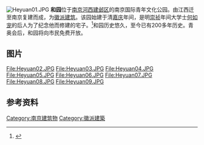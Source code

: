 [[File:Heyuan01.JPG|thumb]]
'''和园'''位于[[南京河西新城|南京河西]][[建邺区|建邺区]]的南京国际青年文化公园。由江西迁至南京复建而成，为[[徽派建筑|徽派建筑]]。该园始建于清[[嘉庆|嘉庆]]年间，是明[[崇祯|崇祯]]年间大学士[[何如宠|何如宠]]的后人为了纪念他而修建的宅子。<ref>{{Cite web |url=http://jiangsu.sina.com.cn/news/s/2014-07-21/0952107974.html |title=江西清代老宅“搬家”到南京 取名“和园” |accessdate=2015-01-24 |archive-date=2016-03-04 |archive-url=https://web.archive.org/web/20160304090844/http://jiangsu.sina.com.cn/news/s/2014-07-21/0952107974.html |dead-url=no }}</ref>和园历史悠久，至今已有200多年历史。青奥会后，和园将向市民免费开放。

== 图片 ==
<gallery>
File:Heyuan02.JPG
File:Heyuan03.JPG
File:Heyuan04.JPG
File:Heyuan05.JPG
File:Heyuan06.JPG
File:Heyuan07.JPG
File:Heyuan08.JPG
File:Heyuan09.JPG
</gallery>

== 参考资料 ==

[[Category:南京建筑物|Category:南京建筑物]]
[[Category:徽派建築|Category:徽派建築]]